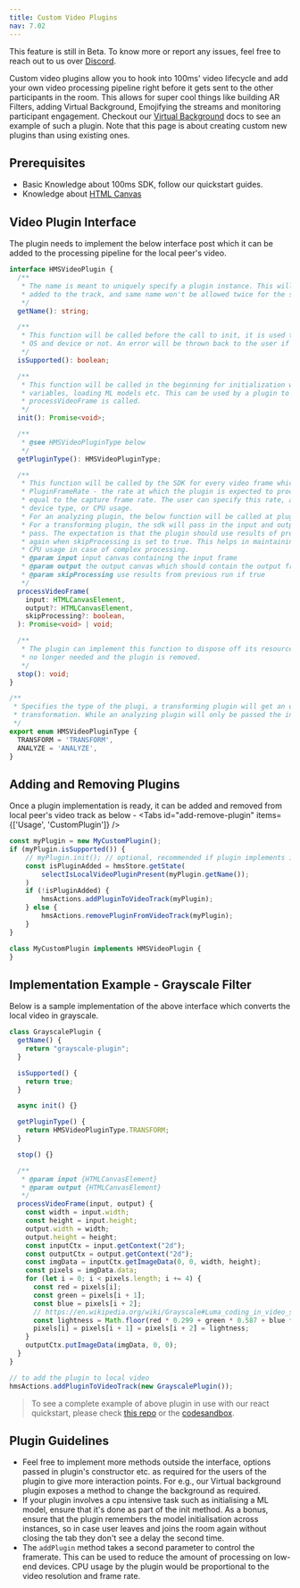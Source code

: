```yaml
---
title: Custom Video Plugins
nav: 7.02
---
```


<Note type='warning'>
    This feature is still in Beta. To know more or report any issues, feel free to reach out to us over <a href={'https://discord.com/invite/kGdmszyzq2'}>Discord</a>.
</Note>

Custom video plugins allow you to hook into 100ms' video lifecycle and add your own video processing
pipeline right before it gets sent to the other participants in the room. This allows for super cool things like
building AR Filters, adding Virtual Background, Emojifying the streams and monitoring participant engagement.
Checkout our [Virtual Background](./virtual-background) docs to see an example of such a plugin.
Note that this page is about creating custom new plugins than using existing ones.

## Prerequisites

* Basic Knowledge about 100ms SDK, follow our quickstart guides.
* Knowledge about [HTML Canvas](https://developer.mozilla.org/en-US/docs/Web/API/Canvas_API)

## Video Plugin Interface

The plugin needs to implement the below interface post which it can be added to the processing pipeline for the local peer's video.

```ts
interface HMSVideoPlugin {
  /**
   * The name is meant to uniquely specify a plugin instance. This will be used to track number of plugins
   * added to the track, and same name won't be allowed twice for the same video track.
   */
  getName(): string;

  /**
   * This function will be called before the call to init, it is used to check whether the plugin supports current
   * OS and device or not. An error will be thrown back to the user if they try to use an unsupported plugin.
   */
  isSupported(): boolean;

  /**
   * This function will be called in the beginning for initialization which may include tasks like setting up
   * variables, loading ML models etc. This can be used by a plugin to ensure it's prepared at the time
   * processVideoFrame is called.
   */
  init(): Promise<void>;

  /**
   * @see HMSVideoPluginType below
   */
  getPluginType(): HMSVideoPluginType;

  /**
   * This function will be called by the SDK for every video frame which the plugin needs to process.
   * PluginFrameRate - the rate at which the plugin is expected to process the video frames. This is not necessarily
   * equal to the capture frame rate. The user can specify this rate, and the sdk might also change it on basis of
   * device type, or CPU usage.
   * For an analyzing plugin, the below function will be called at plugin framerate.
   * For a transforming plugin, the sdk will pass in the input and output at real frame rate with an additional boolean
   * pass. The expectation is that the plugin should use results of previous runs instead of doing a complex processing
   * again when skipProcessing is set to true. This helps in maintaining the framerate of the video as well as bringing down
   * CPU usage in case of complex processing.
   * @param input input canvas containing the input frame
   * @param output the output canvas which should contain the output frame
   * @param skipProcessing use results from previous run if true
   */
  processVideoFrame(
    input: HTMLCanvasElement,
    output?: HTMLCanvasElement,
    skipProcessing?: boolean,
  ): Promise<void> | void;

  /**
   * The plugin can implement this function to dispose off its resources. It'll be called when the processor instance is
   * no longer needed and the plugin is removed.
   */
  stop(): void;
}

/**
 * Specifies the type of the plugi, a transforming plugin will get an output canvas to give the resulting
 * transformation. While an analyzing plugin will only be passed the input canvas.
 */
export enum HMSVideoPluginType {
  TRANSFORM = 'TRANSFORM',
  ANALYZE = 'ANALYZE',
}
```

## Adding and Removing Plugins

Once a plugin implementation is ready, it can be added and removed from local peer's video track as below -
<Tabs id="add-remove-plugin" items={['Usage', 'CustomPlugin']} />

<Tab id='add-remove-plugin-0'>

```js
const myPlugin = new MyCustomPlugin();
if (myPlugin.isSupported()) {
    // myPlugin.init(); // optional, recommended if plugin implements it, you can show a loader here in the UI
    const isPluginAdded = hmsStore.getState(
        selectIsLocalVideoPluginPresent(myPlugin.getName());
    )
    if (!isPluginAdded) {
        hmsActions.addPluginToVideoTrack(myPlugin);
    } else {
        hmsActions.removePluginFromVideoTrack(myPlugin);
    }
}
```

</Tab>

<Tab id='add-remove-plugin-1'>

```ts
class MyCustomPlugin implements HMSVideoPlugin {
}
```

</Tab>


## Implementation Example - Grayscale Filter

Below is a sample implementation of the above interface which converts the local video in grayscale.

```js
class GrayscalePlugin {
  getName() {
    return "grayscale-plugin";
  }

  isSupported() {
    return true;
  }

  async init() {}

  getPluginType() {
    return HMSVideoPluginType.TRANSFORM;
  }

  stop() {}

  /**
   * @param input {HTMLCanvasElement}
   * @param output {HTMLCanvasElement}
   */
  processVideoFrame(input, output) {
    const width = input.width;
    const height = input.height;
    output.width = width;
    output.height = height;
    const inputCtx = input.getContext("2d");
    const outputCtx = output.getContext("2d");
    const imgData = inputCtx.getImageData(0, 0, width, height);
    const pixels = imgData.data;
    for (let i = 0; i < pixels.length; i += 4) {
      const red = pixels[i];
      const green = pixels[i + 1];
      const blue = pixels[i + 2];
      // https://en.wikipedia.org/wiki/Grayscale#Luma_coding_in_video_systems
      const lightness = Math.floor(red * 0.299 + green * 0.587 + blue * 0.114);
      pixels[i] = pixels[i + 1] = pixels[i + 2] = lightness;
    }
    outputCtx.putImageData(imgData, 0, 0);
  }
}

// to add the plugin to local video
hmsActions.addPluginToVideoTrack(new GrayscalePlugin());
```

> To see a complete example of above plugin in use with our react quickstart, please check [this repo](https://github.com/triptu/100ms-face-filters) or
the [codesandbox](https://codesandbox.io/s/github/triptu/100ms-face-filters).

## Plugin Guidelines

* Feel free to implement more methods outside the interface, options passed in plugin's constructor etc. as required for
the users of the plugin to give more interaction points. For e.g., our Virtual background plugin exposes a method to change
the background as required.
* If your plugin involves a cpu intensive task such as initialising a ML model, ensure that it's done as part of the init method.
As a bonus, ensure that the plugin remembers the model initialisation across instances, so in case user leaves and joins the room again
without closing the tab they don't see a delay the second time.
* The `addPlugin` method takes a second parameter to control the framerate. This can be used to reduce the amount of processing
on low-end devices. CPU usage by the plugin would be proportional to the video resolution and frame rate.

